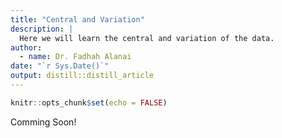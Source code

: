 ```yaml
---
title: "Central and Variation"
description: |
  Here we will learn the central and variation of the data.
author:
  - name: Dr. Fadhah Alanai
date: "`r Sys.Date()`"
output: distill::distill_article
---
```


```r
knitr::opts_chunk$set(echo = FALSE)
```

Comming Soon!




